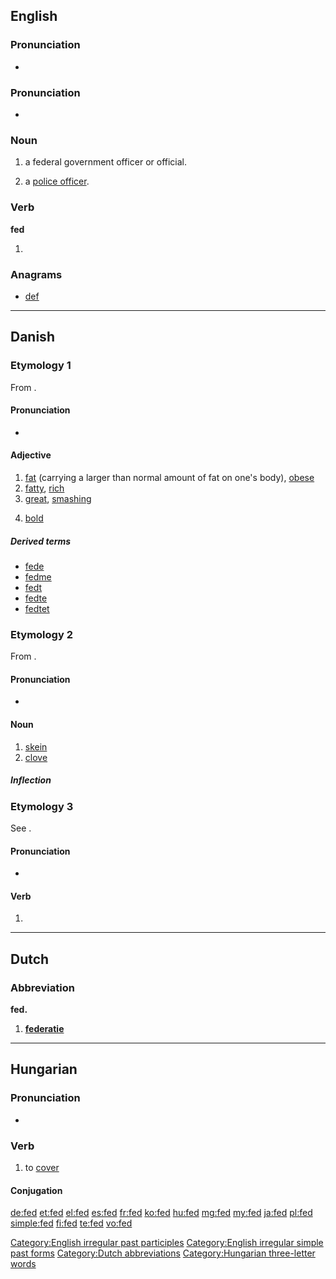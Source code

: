 {{also|Fed|Fed.|FED}}
==English==
{{wikipedia|dab=FED}}

===Pronunciation===
* {{audio|en-us-fed.ogg|Audio (US)}}

===Pronunciation===
* {{IPA|/fɛt/}}

===Noun===
{{en-noun}}

# {{US|slang}} a federal government officer or official.
# {{UK|slang}} a [[police officer]].

===Verb===
'''fed'''

# {{past of|feed}}

===Anagrams===
* [[def#English|def]]

[[Category:English irregular past participles]]
[[Category:English irregular simple past forms]]

----

==Danish==

===Etymology 1===
From {{etyl|non|da}} {{term|feitr||fat|lang=non}}.

====Pronunciation====
* {{IPA|/feːd/|[feːˀð]|[feðˀ]|lang=da}}

====Adjective====
{{infl|da|adjective|neuter|fedt|definite and plural|fede|comparative|federe|superlative|fedest}}

# [[fat]] (carrying a larger than normal amount of fat on one's body), [[obese]]
# [[fatty]], [[rich]]
# [[great]], [[smashing]]
# {{context|of a typeface}} [[bold]]

=====Derived terms=====
* [[fede]] {{pos v}}
* [[fedme]] {{c}}
* [[fedt]] {{n}}
* [[fedte]] {{pos v}}
* [[fedtet]] {{pos a}}

===Etymology 2===
From {{etyl|non|da}} {{term|fit|lang=non}}.

====Pronunciation====
* {{IPA|/fed/|[feð]|lang=da}}

====Noun====
{{da-noun|stem=fedd|et}}

# [[skein]]
# [[clove]]

=====Inflection=====
{{da-noun-infl|stem=fedd|et}}

===Etymology 3===
See {{term|fede||to fatten|lang=da}}.

====Pronunciation====
* {{IPA|/feːd/|[feːˀð]|[feðˀ]|lang=da}}

====Verb====
{{infl|da|verb form}}

# {{form of|imperative|fede|lang=da}}

----

==Dutch==

===Abbreviation===
'''fed.'''

# '''[[federatie#Dutch|federatie]]'''

[[Category:Dutch abbreviations]]

----

==Hungarian==

===Pronunciation===
* {{IPA|/ˈfɛd/|lang=hu}}

===Verb===
{{hu-verb}}

# to [[cover]]

====Conjugation====
{{hu-conj-ek|f|e|d}}

[[Category:Hungarian three-letter words]]

[[de:fed]]
[[et:fed]]
[[el:fed]]
[[es:fed]]
[[fr:fed]]
[[ko:fed]]
[[hu:fed]]
[[mg:fed]]
[[my:fed]]
[[ja:fed]]
[[pl:fed]]
[[simple:fed]]
[[fi:fed]]
[[te:fed]]
[[vo:fed]]